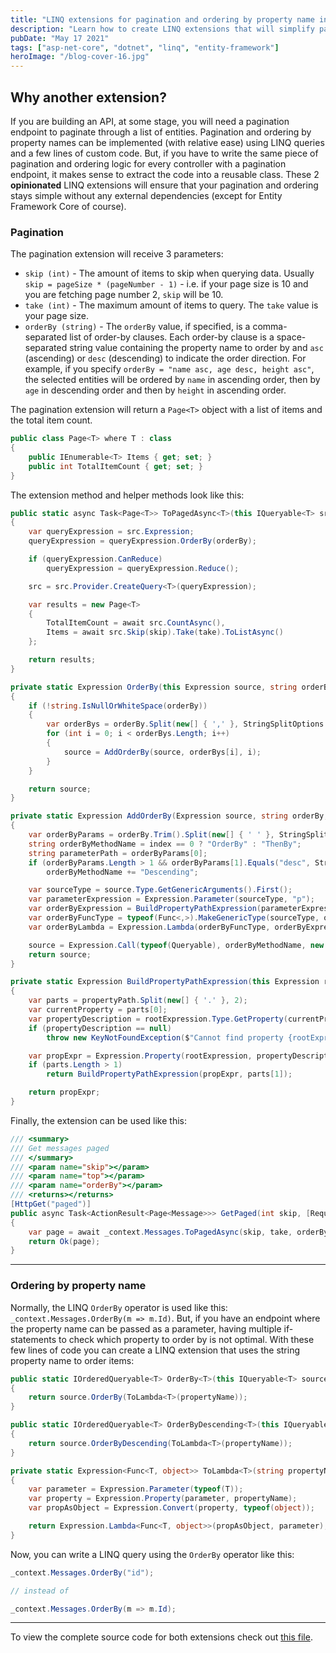 ```yaml
---
title: "LINQ extensions for pagination and ordering by property name in Entity Framework"
description: "Learn how to create LINQ extensions that will simplify pagination and ordering by property names in Entity Framework."
pubDate: "May 17 2021"
tags: ["asp-net-core", "dotnet", "linq", "entity-framework"]
heroImage: "/blog-cover-16.jpg"
---
```


## Why another extension?

If you are building an API, at some stage, you will need a pagination endpoint to paginate through a list of entities. Pagination
and ordering by property names can be implemented (with relative ease) using LINQ queries and a few lines of custom code. But, if you
have to write the same piece of pagination and ordering logic for every controller with a pagination endpoint, it makes sense to
extract the code into a reusable class. These 2 **opinionated** LINQ extensions will ensure that your pagination and ordering stays simple
without any external dependencies (except for Entity Framework Core of course).

### Pagination

The pagination extension will receive 3 parameters:

- `skip (int)` - The amount of items to skip when querying data. Usually `skip = pageSize * (pageNumber - 1)` - i.e. if your page size is 10
  and you are fetching page number 2, `skip` will be 10.
- `take (int)` - The maximum amount of items to query. The `take` value is your page size.
- `orderBy (string)` - The `orderBy` value, if specified, is a comma-separated list of order-by clauses. Each order-by clause is a
  space-separated string value containing the property name to order by and `asc` (ascending) or `desc` (descending) to indicate the order
  direction. For example, if you specify `orderBy = "name asc, age desc, height asc"`, the selected entities will be ordered by `name` in
  ascending order, then by `age` in descending order and then by `height` in ascending order.

The pagination extension will return a `Page<T>` object with a list of items and the total item count.

```cs
public class Page<T> where T : class
{
    public IEnumerable<T> Items { get; set; }
    public int TotalItemCount { get; set; }
}
```

The extension method and helper methods look like this:

```cs
public static async Task<Page<T>> ToPagedAsync<T>(this IQueryable<T> src, int skip, int take, string orderBy = null) where T : class
{
    var queryExpression = src.Expression;
    queryExpression = queryExpression.OrderBy(orderBy);

    if (queryExpression.CanReduce)
        queryExpression = queryExpression.Reduce();

    src = src.Provider.CreateQuery<T>(queryExpression);

    var results = new Page<T>
    {
        TotalItemCount = await src.CountAsync(),
        Items = await src.Skip(skip).Take(take).ToListAsync()
    };

    return results;
}

private static Expression OrderBy(this Expression source, string orderBy)
{
    if (!string.IsNullOrWhiteSpace(orderBy))
    {
        var orderBys = orderBy.Split(new[] { ',' }, StringSplitOptions.RemoveEmptyEntries);
        for (int i = 0; i < orderBys.Length; i++)
        {
            source = AddOrderBy(source, orderBys[i], i);
        }
    }

    return source;
}

private static Expression AddOrderBy(Expression source, string orderBy, int index)
{
    var orderByParams = orderBy.Trim().Split(new[] { ' ' }, StringSplitOptions.RemoveEmptyEntries);
    string orderByMethodName = index == 0 ? "OrderBy" : "ThenBy";
    string parameterPath = orderByParams[0];
    if (orderByParams.Length > 1 && orderByParams[1].Equals("desc", StringComparison.OrdinalIgnoreCase))
        orderByMethodName += "Descending";

    var sourceType = source.Type.GetGenericArguments().First();
    var parameterExpression = Expression.Parameter(sourceType, "p");
    var orderByExpression = BuildPropertyPathExpression(parameterExpression, parameterPath);
    var orderByFuncType = typeof(Func<,>).MakeGenericType(sourceType, orderByExpression.Type);
    var orderByLambda = Expression.Lambda(orderByFuncType, orderByExpression, new ParameterExpression[] { parameterExpression });

    source = Expression.Call(typeof(Queryable), orderByMethodName, new Type[] { sourceType, orderByExpression.Type }, source, orderByLambda);
    return source;
}

private static Expression BuildPropertyPathExpression(this Expression rootExpression, string propertyPath)
{
    var parts = propertyPath.Split(new[] { '.' }, 2);
    var currentProperty = parts[0];
    var propertyDescription = rootExpression.Type.GetProperty(currentProperty, System.Reflection.BindingFlags.IgnoreCase | System.Reflection.BindingFlags.Instance | System.Reflection.BindingFlags.Public);
    if (propertyDescription == null)
        throw new KeyNotFoundException($"Cannot find property {rootExpression.Type.Name}.{currentProperty}. The root expression is {rootExpression} and the full path would be {propertyPath}.");

    var propExpr = Expression.Property(rootExpression, propertyDescription);
    if (parts.Length > 1)
        return BuildPropertyPathExpression(propExpr, parts[1]);

    return propExpr;
}
```

Finally, the extension can be used like this:

```cs
/// <summary>
/// Get messages paged
/// </summary>
/// <param name="skip"></param>
/// <param name="top"></param>
/// <param name="orderBy"></param>
/// <returns></returns>
[HttpGet("paged")]
public async Task<ActionResult<Page<Message>>> GetPaged(int skip, [Required]int take, string orderBy)
{
    var page = await _context.Messages.ToPagedAsync(skip, take, orderBy);
    return Ok(page);
}
```

---

### Ordering by property name

Normally, the LINQ `OrderBy` operator is used like this: `_context.Messages.OrderBy(m => m.Id)`. But, if you have an endpoint
where the property name can be passed as a parameter, having multiple if-statements to check which property to order by is not optimal.
With these few lines of code you can create a LINQ extension that uses the string property name to order items:

```cs
public static IOrderedQueryable<T> OrderBy<T>(this IQueryable<T> source, string propertyName)
{
    return source.OrderBy(ToLambda<T>(propertyName));
}

public static IOrderedQueryable<T> OrderByDescending<T>(this IQueryable<T> source, string propertyName)
{
    return source.OrderByDescending(ToLambda<T>(propertyName));
}

private static Expression<Func<T, object>> ToLambda<T>(string propertyName)
{
    var parameter = Expression.Parameter(typeof(T));
    var property = Expression.Property(parameter, propertyName);
    var propAsObject = Expression.Convert(property, typeof(object));

    return Expression.Lambda<Func<T, object>>(propAsObject, parameter);
}
```

Now, you can write a LINQ query using the `OrderBy` operator like this:

```cs
_context.Messages.OrderBy("id");

// instead of

_context.Messages.OrderBy(m => m.Id);
```

---

To view the complete source code for both extensions check out [this file](https://github.com/Ngineer101/entity-framework-query-filters-linq/blob/master/NWBlog.EntityFrameworkDemo.Api/Extensions/Linq.cs).
